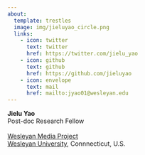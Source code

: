 ```yaml
---
about:
  template: trestles
  image: img/jieluyao_circle.png
  links:
    - icon: twitter
      text: twitter
      href: https://twitter.com/jielu_yao
    - icon: github
      text: github
      href: https://github.com/jieluyao
    - icon: envelope
      text: mail
      href: mailto:jyao01@wesleyan.edu
---
```


<div class="about-link-text">
**Jielu&nbsp;Yao**<br>
Post-doc Research Fellow<br>
<br>
[Wesleyan Media Project](http://mediaproject.wesleyan.edu/)<br>
[Wesleyan University](https://wesleyan.edu), Connnecticut, U.S.
</div>
